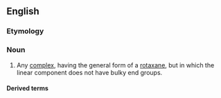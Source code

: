 ==English==

===Etymology===
{{prefix|en|pseudo|rotaxane}}

===Noun===
{{en-noun}}

# {{lb|en|chemistry}} Any [[complex]], having the general form of a [[rotaxane]], but in which the linear component does not have bulky end groups.

====Derived terms====
{{der3|en|polypseudorotaxane}}